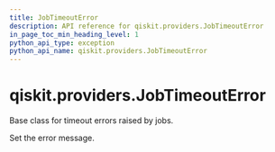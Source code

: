 ```yaml
---
title: JobTimeoutError
description: API reference for qiskit.providers.JobTimeoutError
in_page_toc_min_heading_level: 1
python_api_type: exception
python_api_name: qiskit.providers.JobTimeoutError
---
```


# qiskit.providers.JobTimeoutError

<Class id="qiskit.providers.JobTimeoutError" github="https://github.com/qiskit/qiskit/tree/stable/0.19/qiskit/providers/exceptions.py" signature="JobTimeoutError(*message)">
  Base class for timeout errors raised by jobs.

  Set the error message.
</Class>

